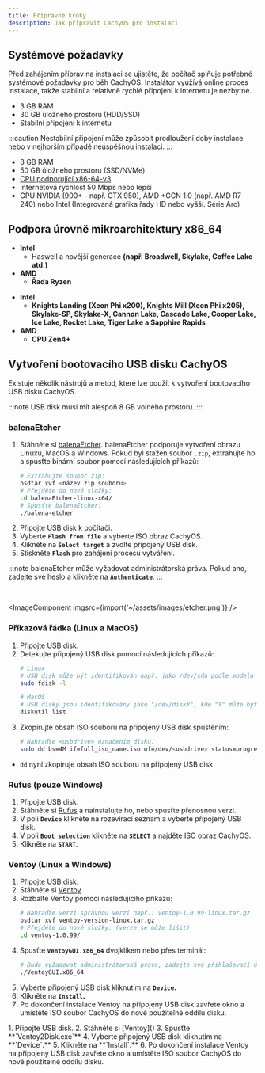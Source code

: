 ```yaml
---
title: Přípravné kroky
description: Jak připravit CachyOS pro instalaci
---
```



## Systémové požadavky

Před zahájením příprav na instalaci se ujistěte, že počítač splňuje potřebné systémové požadavky pro běh CachyOS. Instalátor
využívá online proces instalace, takže stabilní a relativně rychlé připojení k internetu je nezbytné.

<Tabs>

<TabItem label="Minimální požadavky">

*   3 GB RAM
*   30 GB úložného prostoru (HDD/SSD)
*   Stabilní připojení k internetu

:::caution
Nestabilní připojení může způsobit prodloužení doby instalace nebo v nejhorším případě neúspěšnou instalaci.
:::

</TabItem>

<TabItem label="Doporučené požadavky">

*   8 GB RAM
*   50 GB úložného prostoru (SSD/NVMe)
*   [CPU podporující x86-64-v3](/installation/installation_prepare#x86_64-microarchitecture-level-support)
*   Internetová rychlost 50 Mbps nebo lepší
*   GPU NVIDIA (900+ - např. GTX 950), AMD +GCN 1.0 (např. AMD R7 240) nebo Intel (Integrovaná grafika řady HD nebo vyšší. Série Arc)

</TabItem>

</Tabs>

## Podpora úrovně mikroarchitektury x86_64

<Tabs>

<TabItem label="x86_64-v3 kompatibilní CPU">

- **Intel**
  - Haswell a novější generace **(např. Broadwell, Skylake, Coffee Lake atd.)**
- **AMD**
  - **Řada Ryzen**

</TabItem>

<TabItem label="x86_64-v4 kompatibilní CPU">

- **Intel**
  - **Knights Landing (Xeon Phi x200), Knights Mill (Xeon Phi x205), Skylake-SP, Skylake-X, Cannon Lake, Cascade Lake, Cooper Lake, Ice Lake, Rocket Lake, Tiger Lake a Sapphire Rapids**
- **AMD**
  - **CPU Zen4+**

</TabItem>

</Tabs>

## Vytvoření bootovacího USB disku CachyOS

Existuje několik nástrojů a metod, které lze použít k vytvoření bootovacího USB disku CachyOS.

:::note
USB disk musí mít alespoň 8 GB volného prostoru.
:::

### balenaEtcher

<Steps>

1. Stáhněte si [balenaEtcher](<https://etcher.balena.io/>). balenaEtcher podporuje vytvoření obrazu Linuxu, MacOS a Windows.
   Pokud byl stažen soubor `.zip`, extrahujte ho a spusťte binární soubor pomocí následujících příkazů:
      ```sh
      # Extrahujte soubor zip:
      bsdtar xvf <název zip souboru>
      # Přejděte do nové složky:
      cd balenaEtcher-linux-x64/
      # Spusťte balenaEtcher:
      ./balena-etcher
      ```
2. Připojte USB disk k počítači.
3. Vyberte **`Flash from file`** a vyberte ISO obraz CachyOS.
4. Klikněte na **`Select target`** a zvolte připojený USB disk.
5. Stiskněte **`Flash`** pro zahájení procesu vytváření.

</Steps>

:::note
balenaEtcher může vyžadovat administrátorská práva. Pokud ano, zadejte své heslo a klikněte na **`Authenticate`**.
:::

<br />

<ImageComponent imgsrc={import('~/assets/images/etcher.png')} />


### Příkazová řádka (Linux a MacOS)

<Steps>

1. Připojte USB disk.
2. Detekujte připojený USB disk pomocí následujících příkazů:
   ```sh
   # Linux
   # USB disk může být identifikován např. jako /dev/sda podle modelu a velikosti disku.
   sudo fdisk -l

   # MacOS
   # USB disky jsou identifikovány jako "/dev/diskY", kde "Y" může být 0,1 atd.
   diskutil list
   ```
3. Zkopírujte obsah ISO souboru na připojený USB disk spuštěním:
   ```sh
   # Nahraďte <usbdrive> označením disku.
   sudo dd bs=4M if=full_iso_name.iso of=/dev/<usbdrive> status=progress oflag=sync
   ```
</Steps>

- `dd` nyní zkopíruje obsah ISO souboru na připojený USB disk.

### Rufus (pouze Windows)

<Steps>

1. Připojte USB disk.
2. Stáhněte si [Rufus](<https://rufus.ie/>) a nainstalujte ho, nebo spusťte přenosnou verzi.
3. V poli **`Device`** klikněte na rozevírací seznam a vyberte připojený USB disk.
4. V poli **`Boot selection`** klikněte na **`SELECT`** a najděte ISO obraz CachyOS.
5. Klikněte na **`START`**.

</Steps>

### Ventoy (Linux a Windows)

<Tabs>

<TabItem label="Linux">

<Steps>

1. Připojte USB disk.
2. Stáhněte si [Ventoy](<https://www.ventoy.net/en/download.html>)
3. Rozbalte Ventoy pomocí následujícího příkazu:
   ```sh
   # Nahraďte verzi správnou verzí např.: ventoy-1.0.99-linux.tar.gz
   bsdtar xvf ventoy-version-linux.tar.gz
   # Přejděte do nové složky: (verze se může lišit)
   cd ventoy-1.0.99/
   ```
4. Spusťte **`VentoyGUI.x86_64`** dvojklikem nebo přes terminál:
   ```sh
   # Bude vyžadovat administrátorská práva, zadejte své přihlašovací údaje
   ./VentoyGUI.x86_64
   ```
5. Vyberte připojený USB disk kliknutím na **`Device`.**
6. Klikněte na **`Install`.**
7. Po dokončení instalace Ventoy na připojený USB disk zavřete okno a umístěte ISO soubor CachyOS do nové použitelné oddílu disku.

</Steps>

</TabItem>

<TabItem label="Windows">

<Steps>
1. Připojte USB disk.
2. Stáhněte si [Ventoy](<https://www.ventoy.net/en/download.html>)
3. Spusťte **`Ventoy2Disk.exe`**
4. Vyberte připojený USB disk kliknutím na **`Device`.**
5. Klikněte na **`Install`.**
6. Po dokončení instalace Ventoy na připojený USB disk zavřete okno a umístěte ISO soubor CachyOS do nové použitelné oddílu disku.
</Steps>

</TabItem>

</Tabs>
